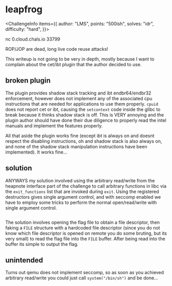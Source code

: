 
# leapfrog

<ChallengeInfo items={{
    author: "LMS",
    points: "500ish",
    solves: "idr",
    difficulty: "hard",
}}>

nc 0.cloud.chals.io 33799

ROP/JOP are dead, long live code reuse attacks!

</ChallengeInfo>

This writeup is not going to be very in depth, mostly because I want to complain about the cet/ibt plugin that the author decided to use.

## broken plugin

The plugin provides shadow stack tracking and ibt endbr64/endbr32 enforcement, however does not implement any of the associated cpu instructions that are needed for applications to use them properly. `cpuid` does not report cet or ibt, causing the `setcontext` code inside the glibc to break because it thinks shadow stack is off. This is VERY annoying and the plugin author should have done their due diligence to properly read the intel manuals and implement the features properly.

All that aside the plugin works fine (except ibt is always on and doesnt respect the disabling instructions, oh and shadow stack is also always on, and none of the shadow stack manipulation instructions have been implemented). It works fine...

## solution

ANYWAYS my solution involved using the arbitrary read/write from the heapnote interface part of the challenge to call arbitrary functions in libc via the `exit_functions` list that are invoked during `exit`. Using the registered destructors gives single argument control, and with seccomp enabled we have to employ some tricks to perform the normal open/read/write with single argument control.

```py path="solve.py" range="159,196" open
```

The solution involves opening the flag file to obtain a file descriptor, then faking a `FILE` structure with a hardcoded file descriptor (since you do not know which file descriptor is opened on remote you do some bruting, but its very small) to read the flag file into the `FILE` buffer. After being read into the buffer its simple to output the flag.

## unintended

Turns out qemu does not implement seccomp, so as soon as you achieved arbitrary read/write you could just call `system("/bin/sh")` and be done...